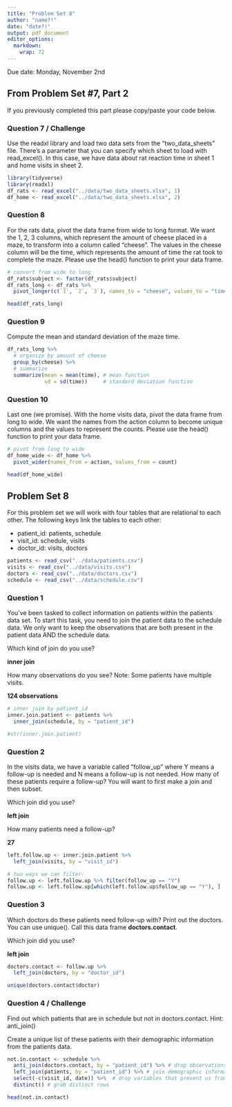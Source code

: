 ```yaml
---
title: "Problem Set 8"
author: "name?!"
date: "date?!"
output: pdf_document
editor_options: 
  markdown: 
    wrap: 72
---
```


Due date: Monday, November 2nd

## From Problem Set \#7, Part 2

If you previously completed this part please copy/paste your code below.

### Question 7 / Challenge

Use the readxl library and load two data sets from the
"two\_data\_sheets" file. There's a parameter that you can specify which
sheet to load with read\_excel(). In this case, we have data about rat
reaction time in sheet 1 and home visits in sheet 2.

```r
library(tidyverse)
library(readxl)
df_rats <- read_excel("../data/two_data_sheets.xlsx", 1)
df_home <- read_excel("../data/two_data_sheets.xlsx", 2)
```

\newpage

### Question 8

For the rats data, pivot the data frame from wide to long format. We
want the 1, 2, 3 columns, which represent the amount of cheese placed in
a maze, to transform into a column called "cheese". The values in the
cheese column will be the time, which represents the amount of time the
rat took to complete the maze. Please use the head() function to print
your data frame.

```r
# convert from wide to long
df_rats$subject <- factor(df_rats$subject)
df_rats_long <- df_rats %>% 
  pivot_longer(c(`1`, `2`, `3`), names_to = "cheese", values_to = "time")

head(df_rats_long)
```

\newpage

### Question 9

Compute the mean and standard deviation of the maze time.

```r
df_rats_long %>%
  # organize by amount of cheese
  group_by(cheese) %>%
  # summarize
  summarize(mean = mean(time), # mean function
            sd = sd(time))     # standard deviation function
```

\newpage

### Question 10

Last one (we promise). With the home visits data, pivot the data frame
from long to wide. We want the names from the action column to become
unique columns and the values to represent the counts. Please use the
head() function to print your data frame.

```r
# pivot from long to wide
df_home_wide <- df_home %>%
  pivot_wider(names_from = action, values_from = count)

head(df_home_wide)
```

\newpage

## Problem Set 8

For this problem set we will work with four tables that are relational
to each other. The following keys link the tables to each other:

* patient_id: patients, schedule
* visit_id: schedule, visits
* doctor_id: visits, doctors

```r
patients <- read_csv("../data/patients.csv")
visits <- read_csv("../data/visits.csv")
doctors <- read_csv("../data/doctors.csv")
schedule <- read_csv("../data/schedule.csv")
```

### Question 1

You've been tasked to collect information on patients within the patients
data set. To start this task, you need to join the patient data to the
schedule data. We only want to keep the observations that are both
present in the patient data AND the schedule data.

Which kind of join do you use?

**inner join**

How many observations do you see? Note: Some patients have multiple
visits.

**124 observations**

```r
# inner join by patient_id
inner.join.patient <- patients %>% 
  inner_join(schedule, by = "patient_id")

#str(inner.join.patient)
```

\newpage

### Question 2

In the visits data, we have a variable called "follow_up" where Y means
a follow-up is needed and N means a follow-up is not needed. How many of
these patients require a follow-up? You will want to first make a join
and then subset.

Which join did you use?

**left join**

How many patients need a follow-up?

**27**

```r
left.follow.up <- inner.join.patient %>%
  left_join(visits, by = "visit_id")

# two ways we can filter:
follow.up <- left.follow.up %>% filter(follow_up == "Y")
follow.up <- left.follow.up[which(left.follow.up$follow_up == "Y"), ]
```

\newpage

### Question 3

Which doctors do these patients need follow-up with? Print out the
doctors. You can use unique(). Call this data frame **doctors.contact**.

Which join did you use?

**left join**

```r
doctors.contact <- follow.up %>%
  left_join(doctors, by = "doctor_id")

unique(doctors.contact$doctor)
```

\newpage

### Question 4 / Challenge

Find out which patients that are in schedule but not in doctors.contact.
Hint: anti_join()

Create a unique list of these patients with their demographic
information from the patients data.

```r
not.in.contact <- schedule %>%
  anti_join(doctors.contact, by = "patient_id") %>% # drop observations in schedule
  left_join(patients, by = "patient_id") %>% # join demographic information
  select(-c(visit_id, date)) %>%  # drop variables that prevent us from using distinct() properly
  distinct() # grab distinct rows

head(not.in.contact)
```
